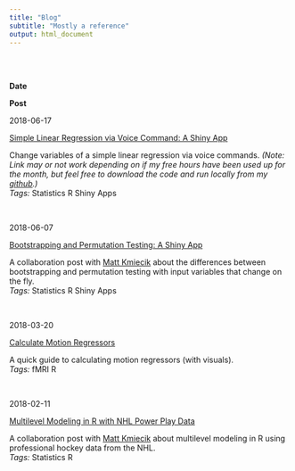 ```yaml
---
title: "Blog"
subtitle: "Mostly a reference"
output: html_document
---
```


<BR><BR>

<div class="divTable">
<div class="divTableBody">

<div class="divTableRow"><div class="divTableCell">
**Date**
</div><div class="divTableCell">
**Post**
</div></div>

<!-- <div class="divTableRow"><div class="divTableCell"> -->
<!-- 2018-03-13 -->
<!-- </div><div class="divTableCell"> -->
<!-- <div class="divBlogTitle"> -->
<!-- [Introductory Univariate Statistics in Psychology Performed as General Linear Models (GLM) in R](blog_Introductory_Univariate_Statistics_in_Psychology_Performed_as_General_Linear_Models_in_R.html) -->
<!-- </div> -->
<!-- A terse comparison of typical introductory univariate statistics in psychology performed as GLMs in R. -->
<!-- <BR>*Tags:* <span class="badge badge-pill badge-light">Statistics</span> -->
<!-- <span class="badge badge-pill badge-primary">R</span> -->
<!-- </div></div> -->

<div class="divTableRow"><div class="divTableCell">
2018-06-17
</div><div class="divTableCell">
<div class="divBlogTitle">
<a href="https://epongpipat.shinyapps.io/lmvoice/" target="_blank">Simple Linear Regression via Voice Command: A Shiny App</a>
</div>
Change variables of a simple linear regression via voice commands. *(Note: Link may or not work depending on if my free hours have been used up for the month, but feel free to download the code and run locally from my <a href="https://github.com/epongpipat/epongpipat.github.io/tree/master/shinyApps/lmVoice" target="_blank">github</a>.)*
<BR>*Tags:* <span class="badge badge-pill badge-light">Statistics</span>
<span class="badge badge-pill badge-primary">R</span>
<span class="badge badge-pill badge-primary">Shiny Apps</span>
</div></div>

<BR>

<div class="divTableRow"><div class="divTableCell">
2018-06-07
</div><div class="divTableCell">
<div class="divBlogTitle">
<a href="https://mattkmiecik.com/post-Bootstrapping-and-Permutation-Testing-Shiny-App.html" target="_blank">Bootstrapping and Permutation Testing: A Shiny App</a>
</div>
A collaboration post with [Matt Kmiecik](https://mattkmiecik.com) about the differences between bootstrapping and permutation testing with input variables that change on the fly.
<BR>*Tags:* <span class="badge badge-pill badge-light">Statistics</span>
<span class="badge badge-pill badge-primary">R</span>
<span class="badge badge-pill badge-primary">Shiny Apps</span>
</div></div>

<BR>

<div class="divTableRow"><div class="divTableCell">
2018-03-20
</div><div class="divTableCell">
<div class="divBlogTitle">
[Calculate Motion Regressors](blog_Calculate_Motion_Regressors.html)
</div>
A quick guide to calculating motion regressors (with visuals).
<BR>*Tags:* <span class="badge badge-pill badge-dark">fMRI</span>
<span class="badge badge-pill badge-primary">R</span>
</div></div>

<BR>

<div class="divTableRow"><div class="divTableCell" style="width: 100px;">
2018-02-11
</div><div class="divTableCell">
<div class="divBlogTitle">
<a href="https://mattkmiecik.com/post-Multilevel-Modeling-in-R-with-NHL-Power-Play-Data.html" target="_blank">Multilevel Modeling in R with NHL Power Play Data</a>
</div>
A collaboration post with [Matt Kmiecik](https://mattkmiecik.com) about multilevel modeling in R using professional hockey data from the NHL.
<BR>*Tags:* <span class="badge badge-pill badge-light">Statistics</span>
<span class="badge badge-pill badge-primary">R</span>
</div></div>

</div>
</div>